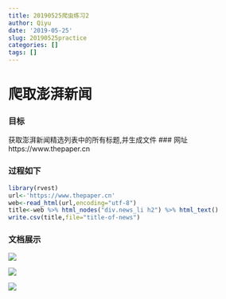 ```yaml
---
title: 20190525爬虫练习2
author: Qiyu
date: '2019-05-25'
slug: 20190525practice
categories: []
tags: []
---
```

# 爬取澎湃新闻

### 目标
获取澎湃新闻精选列表中的所有标题,并生成文件
### 网址
https://www.thepaper.cn

### 过程如下
```r
library(rvest)
url<-'https://www.thepaper.cn'
web<-read_html(url,encoding="utf-8")
title<-web %>% html_nodes("div.news_li h2") %>% html_text()
write.csv(title,file="title-of-news") 
```
### 文档展示
![](https://img.alicdn.com/imgextra/i3/3383487940/O1CN01iBpPjC28WZIHTeu01_!!3383487940.png)

![](https://img.alicdn.com/imgextra/i4/3383487940/O1CN01e4fWVc28WZIGMyU0f_!!3383487940.png)

![](https://img.alicdn.com/imgextra/i4/3383487940/O1CN01oL5dIV28WZIHULznn_!!3383487940.png)
